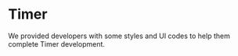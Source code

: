 # Timer

We provided developers with some styles and UI codes to help them complete Timer development.